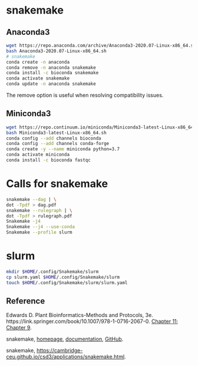 # snakemake

## Anaconda3

```bash
wget https://repo.anaconda.com/archive/Anaconda3-2020.07-Linux-x86_64.sh
bash Anaconda3-2020.07-Linux-x86_64.sh
# snakemake
conda create -n anaconda
conda remove -n anaconda snakemake
conda install -c bioconda snakemake
conda activate snakemake
conda update -n anaconda snakemake
```

The remove option is useful when resolving compatibility issues.

## Miniconda3

```bash
wget https://repo.continuum.io/miniconda/Miniconda3-latest-Linux-x86_64.sh
bash Miniconda3-latest-Linux-x86_64.sh
conda config --add channels bioconda
conda config --add channels conda-forge
conda create -y --name miniconda python=3.7
conda activate miniconda
conda install -c bioconda fastqc
```

# Calls for snakemake

```bash
snakemake --dag | \
dot -Tpdf > dag.pdf
snakemake --rulegraph | \
dot -Tpdf > rulegraph.pdf
Snakemake -j4
Snakemake --j4 --use-conda
Snakemake --profile slurm
```

# slurm

```bash
mkdir $HOME/.config/Snakemake/slurm
cp slurm.yaml $HOME/.config/Snakemake/slurm
touch $HOME/.config/Snakemake/slurm/slurm.yaml
```

## Reference

Edwards D. Plant Bioinformatics-Methods and Protocols, 3e. https://link.springer.com/book/10.1007/978-1-0716-2067-0. [Chapter 11](https://link.springer.com/protocol/10.1007/978-1-0716-2067-0_11); [Chapter 9](https://link.springer.com/protocol/10.1007/978-1-0716-2067-0_9).

snakemake, [homepage](https://snakemake.github.io/), [documentation](https://snakemake.readthedocs.io/en/stable/), [GitHub](https://github.com/snakemake/snakemake).

snakemake, [https://cambridge-ceu.github.io/csd3/applications/snakemake.html](https://cambridge-ceu.github.io/csd3/applications/snakemake.html).
